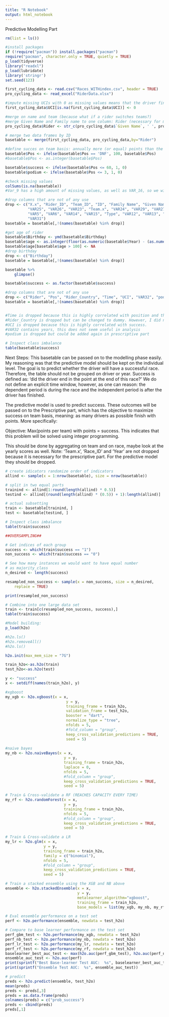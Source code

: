 ```yaml
---
title: "R Notebook"
output: html_notebook
---
```


Predictive Modelling Part

```r
rm(list = ls())
```

```r
#install packages
if (!require("pacman")) install.packages("pacman")
require("pacman", character.only = TRUE, quietly = TRUE)
p_load(tidyverse)
library("readxl")
p_load(lubridate)
library('stringr')
set.seed(123)
```

```r
first_cycling_data <- read.csv("Races_WITHindex.csv", header = TRUE)
pro_cycling_data <- read_excel("RiderData.xlsx")
```

```r
#impute missing UCIs with 0 as missing values means that the driver finished outside of the points and thus did not earn any
first_cycling_data$UCI[is.na(first_cycling_data$UCI)] <- 0
```

```r
#merge on name and team (because what if a rider switches teams?)
#merge Given Name and Family name to one column: Rider (necessary for merge)
pro_cycling_data$Rider <- str_c(pro_cycling_data$`Given Name`, ' ', pro_cycling_data$`Family Name`)

# merge two data frames by ID
basetable <- merge(first_cycling_data, pro_cycling_data,by="Rider")

```

```r
#define succes on team basis: annually more (or equal) points than the previous year = succes?
basetable$Pos <- ifelse(basetable$Pos == 'DNF', 100, basetable$Pos)
#basetable$Pos <- as.integer(basetable$Pos)

basetable$success <- ifelse(basetable$Pos <= 60, 1, 0)
basetable$podium <- ifelse(basetable$Pos <= 3, 1, 0)
```

```r
#check missing values
colSums(is.na(basetable))
#Var_9 has a high amount of missing values, as well as VAR_16, so we will drop those
```


```r
#drop columns that are not of any use
drop <- c("X.x", "Rider_ID", "Team_ID", "ID", "Family Name", "Given Name", "Name", "Team.y", "Region", "ID2", "VAR10", "VAR9", "VAR16",
          "VAR25", "VAR26", "VAR23", "Team.x", "VAR24", "VAR29", "VAR27", "VAR28", "VAR21", "VAR22", "VAR20", "X.y", "VAR2", "VAR3",
          "VAR5", "VAR6", "VAR14", "VAR15", "Type", "VAR12", "VAR13", "VAR18", "Price", "VAR19", "VAR17", "VAR8", "VAR11", "VAR30",
          "VAR31")
basetable = basetable[,!(names(basetable) %in% drop)]
```

```r
#get age of rider
basetable$Birthday <- ymd(basetable$Birthday)
basetable$age <- as.integer(floor(as.numeric(basetable$Year) - (as.numeric(format(basetable$Birthday, format = "%Y")))))
basetable$age[basetable$age > 100] <- NA
#drop birthday
drop <- c("Birthday")
basetable = basetable[,!(names(basetable) %in% drop)]
```

```r
basetable %>%
    glimpse()
```

```r
basetable$success <- as.factor(basetable$success)
```

```r
#drop columns that are not of any use
drop <- c("Rider", "Pos", "Rider_Country", "Time", "UCI", "VAR32", "podium", "Team.x", "podium", "Year", "Price")
basetable = basetable[,!(names(basetable) %in% drop)]


#Time is dropped because this is highly correlated with position and thus success.
#Rider_Country is dropped but can be changed to dummy. However, I did not do this now to keep dimensionality low.
#UCI is dropped because this is highly correlated with success.
#VAR32 contains years, this does not seem useful in analysis
#podium is dropped but could be added again in prescriptive part
```

```r
# Inspect class imbalance
table(basetable$success)
```


Next Steps:
This basetable can be passed on to the modelling phase easily. My reasoning was that the predictive model should be kept on the individual level. The goal is to predict whether the driver will have a successful race. Therefore, the table should not be grouped on driver or year. Success is defined as: 'did the driver end in the point at the end of this race?' We do not define an explicit time window, however, as one can reason: the dependent period is during the race and the independent period is after the driver has finished.

The predictive model is used to predict success. These outcomes will be passed on to the Prescriptive part, which has the objective to maximize success on team basis, meaning: as many drivers as possible finish with points. More specifically:

Objective: Max(points per team)
          with points = success. This indicates that this problem will be solved using integer programming.
          
This should be done by aggregating on team and on race, maybe look at the yearly scores as well.
Note: 'Team.x', 'Race_ID' and 'Year' are not dropped because it is necessary for the prescriptive part. For the predictive model they should be dropped.

```r
# create idicators randomize order of indicators
allind <- sample(x = 1:nrow(basetable), size = nrow(basetable))

# split in two equal parts
trainind <- allind[1:round(length(allind) * 0.5)]
testind <- allind[(round(length(allind) * (0.5)) + 1):length(allind)]

# actual subsetting
train <- basetable[trainind, ]
test <- basetable[testind, ]
```

```r
# Inspect class imbalance
table(train$success)
```


```r
##OVERSAMPLING##

# Get indices of each group
success <- which(train$success == "1")
non_success <- which(train$success == "0")

# See how many instances we would want to have equal number
# as majority_class
n_desired <- length(success)

resampled_non_success <- sample(x = non_success, size = n_desired,
    replace = TRUE)

print(resampled_non_success)
```

```r
# Combine into one large data set
train <- train[c(resampled_non_success, success),]
table(train$success)
```


```r
#Model building:
p_load(h2o)
```

```r
#h2o.ls()
#h2o.removeAll()
#h2o.ls()
```

```r
h2o.init(max_mem_size = "7G")
```

```r
train_h2o<-as.h2o(train)
test_h2o<-as.h2o(test)
```

```r
y <- "success"
x <- setdiff(names(train_h2o), y)
```

```r
#xgboost
my_xgb <- h2o.xgboost(x = x,
                           y = y,
                           training_frame = train_h2o,
                           validation_frame = test_h2o,
                           booster = "dart",
                           normalize_type = "tree",
                           nfolds = 5,
                           #fold_column = "group",
                           keep_cross_validation_predictions = TRUE,
                           seed = 5)
 
#naive bayes
my_nb <- h2o.naiveBayes(x = x,
                          y = y,
                          training_frame = train_h2o,
                          laplace = 0,
                          nfolds = 5,
                          #fold_column = "group",
                          keep_cross_validation_predictions = TRUE,
                          seed = 5)

# Train & Cross-validate a RF (REACHES CAPACITY EVERY TIME)
my_rf <- h2o.randomForest(x = x,
                          y = y,
                          training_frame = train_h2o,
                          nfolds = 5,
                          #fold_column = "group",
                          keep_cross_validation_predictions = TRUE,
                          seed = 5)

# Train & Cross-validate a LR
my_lr <- h2o.glm(x = x,
                 y = y,
                 training_frame = train_h2o,
                 family = c("binomial"),
                 nfolds = 5,
                 #fold_column = "group",
                 keep_cross_validation_predictions = TRUE,
                 seed = 5)
```

```r
# Train a stacked ensemble using the XGB and NB above
ensemble <- h2o.stackedEnsemble(x = x,
                                y = y,
                                metalearner_algorithm="xgboost",
                                training_frame = train_h2o,
                                base_models = list(my_xgb, my_nb, my_rf, my_lr))
```

```r
# Eval ensemble performance on a test set
perf <- h2o.performance(ensemble, newdata = test_h2o)
```

```r
# Compare to base learner performance on the test set
perf_gbm_test <- h2o.performance(my_xgb, newdata = test_h2o)
perf_nb_test <- h2o.performance(my_nb, newdata = test_h2o)
perf_lr_test <- h2o.performance(my_lr, newdata = test_h2o)
perf_rf_test <- h2o.performance(my_rf, newdata = test_h2o)
baselearner_best_auc_test <- max(h2o.auc(perf_gbm_test), h2o.auc(perf_nb_test), h2o.auc(perf_lr_test), h2o.auc(perf_rf_test))
ensemble_auc_test <- h2o.auc(perf)
print(sprintf("Best Base-learner Test AUC:  %s", baselearner_best_auc_test))
print(sprintf("Ensemble Test AUC:  %s", ensemble_auc_test))

```

```r
# predict
preds <- h2o.predict(ensemble, test_h2o)
mean(preds)
preds <- preds[,3]
preds = as.data.frame(preds)
colnames(preds) = c("prob_success")
preds <- cbind(preds)
preds[,1]
```

```r

```

